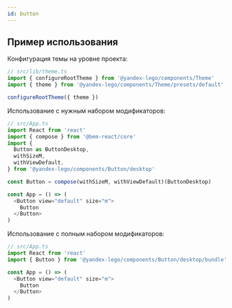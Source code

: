 ```yaml
---
id: button
---
```


## Пример использования

Конфигурация темы на уровне проекта:

```ts
// src/lib/theme.ts
import { configureRootTheme } from '@yandex-lego/components/Theme'
import { theme } from '@yandex-lego/components/Theme/presets/default'

configureRootTheme({ theme })
```

Использование с нужным набором модификаторов:

```ts
// src/App.ts
import React from 'react'
import { compose } from '@bem-react/core'
import {
  Button as ButtonDesktop,
  withSizeM,
  withViewDefault,
} from '@yandex-lego/components/Button/desktop'

const Button = compose(withSizeM, withViewDefault)(ButtonDesktop)

const App = () => (
  <Button view="default" size="m">
    Button
  </Button>
)
```

Использование с полным набором модификаторов:

```ts
// src/App.ts
import React from 'react'
import { Button } from '@yandex-lego/components/Button/desktop/bundle'

const App = () => (
  <Button view="default" size="m">
    Button
  </Button>
)
```
